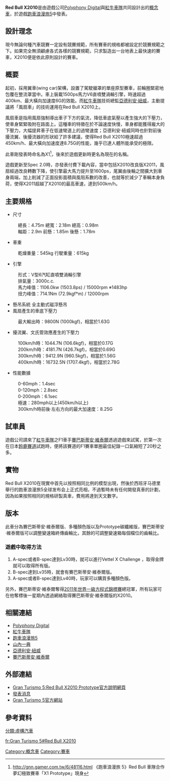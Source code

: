 {{Infobox Automobile
|name=Red Bull X2010
|image=[[File:X1_Prototype.jpg|300px]]
|manufacturer=[[紅牛車隊|紅牛車隊]]&[[Polyphony_Digital|Polyphony Digital]]
|class=[[概念車|概念車]]
|assembly=
|body_style=單座[[賽車|賽車]] 
|production= 2010
|layout= 
|similar= {{link-en|Caparo T1|Caparo_T1}}
| wheelbase      = 2.9m
| length         = 4.75m
| width          = 2.18m
| height         = 0.98m
| weight         = 乾燥重量：545kg <br>行駛重量：615kg
| engine         = 3.0公升V型6缸直噴雙渦輪引擎
| rtrack         = 
| transmission  = 
| fuel_capacity  = 
| related        = 
| designer       = [[亚德里安·纽维|亞德利安·紐威]]
}}
{{Infobox Automobile
|name=Red Bull X2011
|image=

|manufacturer=[[紅牛車隊|紅牛車隊]]&[[Polyphony_Digital|Polyphony Digital]]
|class=[[概念車|概念車]]
|assembly=
|body_style=單座[[賽車|賽車]] 
|production= 2011
|layout= 
|similar= {{link-en|Caparo T1|Caparo_T1}}
| wheelbase      = 2.9m
| length         = 4.75m
| width          = 2.18m
| height         = 0.98m
| weight         = 乾燥重量：545kg <br>行駛重量：615kg
| engine         = 3.0公升V型6缸直噴雙渦輪引擎
| rtrack         = 
| transmission  = 
| fuel_capacity  = 
| related        = 
| designer       = [[亚德里安·纽维|亞德利安·紐威]]
}}

'''Red Bull X2010'''是由遊戲公司[[Polyphony_Digital|Polyphony Digital]]與[[紅牛車隊|紅牛車隊]]共同設計出的[[概念車|概念車]]，於遊戲[[跑車浪漫旅5|跑車浪漫旅5]]中發表。

== 設計理念 ==
現今無論何種汽車競賽一定設有競賽規範，所有賽車的規格都被設定於競賽規範之下。如果完全無須顧慮各式各樣的競賽規範，只求製造出一台地表上最快速的賽車，X2010便是依此原則設計的賽車。

== 概要 ==
起初，採用翼車(wing car)架構，設置了駕駛艙罩的單座原型賽車，前輪圈緊密地包覆在整流罩當中。車上裝載1500ps馬力V6直噴雙渦輪引擎，時速超過400km、最大橫向加速度6G的效能。而[[紅牛車隊|紅牛車隊]]技術總監[[亚德里安·纽维|亞德利安·紐威]]，主動提議將「風扇車」的技術運用在Red Bull X2010上。

風扇車是指用風扇強制導出車子下方的氣流，降低車底氣壓以產生強大的下壓力，使車身緊緊吸附在路面上。這種車的特徵在於不論速度快慢，車身都能獲得龐大的下壓力，大幅提昇車子在低速彎道上的過彎速度；亞德利安·紐威同時也針對前後擾流翼、後擾流器的形狀給了許多建議，使得Red Bull X2010極速超過450km/h、最大橫向加速度達8.75G的性能，幾乎已達人體所能承受的極限。

此車剛發表時命名為X1<ref name="相關新聞">http://gnn.gamer.com.tw/6/48116.html {{Wayback|url=http://gnn.gamer.com.tw/6/48116.html |date=20101101094840 }} 《跑車浪漫旅 5》Red Bull 車隊合作夢幻極致賽車「X1 Prototype」現身</ref>，後來於遊戲更新時更名為現在的名稱。

遊戲更新至Spec 2.0時，亦發表付費下載內容，當中包括X2010改良版X2011，風扇經過改良轉數下降，使引擎最大馬力提升至1600ps，尾翼由後輪之間擴大到車身兩端，加上削減了正面投影面積與風阻系數的改善，也就等於減少了車輛本身負荷，使得X2011超越了X2010的最高車速，達到500km/h。

== 主要規格 ==
*尺寸	
:總長：4.75m 總寬：2.18m 總高：0.98m
:軸距：2.9m 前懸：1.85m 後懸：1.78m
*車重	
:乾燥重量：545kg 行駛重量：615kg
*引擎	
:形式：V型6汽缸直噴雙渦輪引擎 
:排氣量：3000c.c.
:馬力峰值：1106.0kw (1503.8ps) / 15000rpm ※1483hp
:扭力峰值：714.1Nm (72.9kgf*m) / 12000rpm
*懸吊系統	全主動式磁浮懸吊
*風扇產生的車底下壓力	
:最大輸出時：9800N (1000kgf)，相當於1.63G
*擾流翼、文氏管效應產生的下壓力
:100km/h時：1044.7N (106.6kgf)，相當於0.17G
:200km/h時：4181.7N (426.7kgf)，相當於0.69G
:300km/h時：9412.9N (960.5kgf)，相當於1.56G
:400km/h時：16732.5N (1707.4kgf)，相當於2.78G
*性能數據	
:0-60mph：1.4sec
:0-120mph：2.8sec
:0-200mph：6.1sec
:極速：280mph以上(450km/h以上)
:300km/h時前後‧左右方向的最大加速度：8.25G

== 試車員 ==
遊戲公司請來了[[紅牛車隊|紅牛車隊]]之F1車手[[賽巴斯蒂安·維泰爾|賽巴斯蒂安·維泰爾]]透過遊戲來試駕，於第一次在日本[[鈴鹿賽道|鈴鹿賽道]]試跑時，便將該賽道的F1賽車單圈最佳紀錄一口氣縮短了20秒之多。

== 實物 ==
Red Bull X2010在現實中首先以按照相同比例的模型出現，然後於西班牙马德里舉行的跑車浪漫旅5全球发布会上正式亮相，不過暫時未有任何開發真車的計劃，因為如果按照相同的規格研製真車，費用將達到天文數字。

== 版本 ==
此車分為賽巴斯蒂安·維泰爾版、多種顏色版以及Prototype碳纖維版，賽巴斯蒂安·維泰爾版可以調整變速箱終傳齒輪比，其餘的可調整變速箱每個檔位的齒輪比。

=== 遊戲中取得方法 ===
#A-spec或者B-spec達到Lv30時，就可以進行Vettel X Challenge ，取得金牌就可以取得所有版。
#B-spec達到Lv35時，就會有賽巴斯蒂安·維泰爾版。
#A-spec或者B-spec達到Lv40時，玩家可以購買多種顏色版。

另外，賽巴斯蒂安·維泰爾奪得[[2011年世界一級方程式錦標賽|2011年世界一級方程式錦標賽]]總冠軍，所有玩家可在他奪標後一星期內透過網絡取得賽巴斯蒂安·維泰爾版的X2010。

== 相關連結 ==
*[[Polyphony_Digital|Polyphony Digital]]
*[[紅牛車隊|紅牛車隊]]
*[[跑車浪漫旅5|跑車浪漫旅5]]
*[[山內一典|山內一典]]
*[[亚德里安·纽维|亞德利安·紐威]]
*[[賽巴斯蒂安·維泰爾|賽巴斯蒂安·維泰爾]]

== 外部連結 ==
*[https://web.archive.org/web/20101105025630/http://www.gran-turismo.com/tw/news/d10017.html Gran Turismo 5:Red Bull X2010 Prototype官方說明網頁]{{zh-tw}}
*[https://web.archive.org/web/20101206012735/http://www.gran-turismo.com/tw/news/d9906.html 發表消息]{{zh-tw}}
* [http://www.gran-turismo.com/ Gran Turismo 5官方網站]{{Wayback|url=http://www.gran-turismo.com/tw/news/d9906.html |date=20101206012735 }}

== 參考資料 ==
<references />

[[Category:概念車|Category:概念車]]
[[Category:賽車|Category:賽車]]
[[分類:虛構汽車|分類:虛構汽車]]

[[fr:Gran_Turismo_5#Red_Bull_X2010|fr:Gran Turismo 5#Red Bull X2010]]